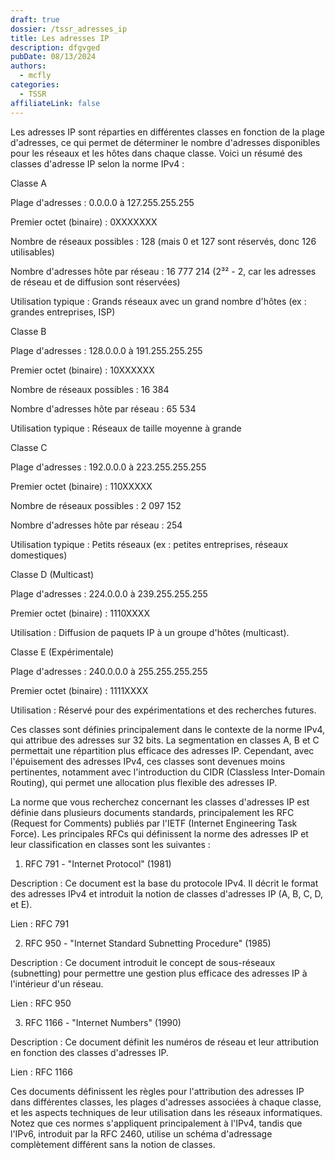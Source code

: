 ```yaml
---
draft: true
dossier: /tssr_adresses_ip
title: Les adresses IP
description: dfgvged
pubDate: 08/13/2024
authors:
  - mcfly
categories:
  - TSSR
affiliateLink: false
---
```

Les adresses IP sont réparties en différentes classes en fonction de la plage d'adresses, ce qui permet de déterminer le nombre d'adresses disponibles pour les réseaux et les hôtes dans chaque classe. Voici un résumé des classes d'adresse IP selon la norme IPv4 :



Classe A

Plage d'adresses : 0.0.0.0 à 127.255.255.255

Premier octet (binaire) : 0XXXXXXX

Nombre de réseaux possibles : 128 (mais 0 et 127 sont réservés, donc 126 utilisables)

Nombre d'adresses hôte par réseau : 16 777 214 (2³² - 2, car les adresses de réseau et de diffusion sont réservées)

Utilisation typique : Grands réseaux avec un grand nombre d'hôtes (ex : grandes entreprises, ISP)

Classe B

Plage d'adresses : 128.0.0.0 à 191.255.255.255

Premier octet (binaire) : 10XXXXXX

Nombre de réseaux possibles : 16 384

Nombre d'adresses hôte par réseau : 65 534

Utilisation typique : Réseaux de taille moyenne à grande

Classe C

Plage d'adresses : 192.0.0.0 à 223.255.255.255

Premier octet (binaire) : 110XXXXX

Nombre de réseaux possibles : 2 097 152

Nombre d'adresses hôte par réseau : 254

Utilisation typique : Petits réseaux (ex : petites entreprises, réseaux domestiques)

Classe D (Multicast)

Plage d'adresses : 224.0.0.0 à 239.255.255.255

Premier octet (binaire) : 1110XXXX

Utilisation : Diffusion de paquets IP à un groupe d'hôtes (multicast).

Classe E (Expérimentale)

Plage d'adresses : 240.0.0.0 à 255.255.255.255

Premier octet (binaire) : 1111XXXX

Utilisation : Réservé pour des expérimentations et des recherches futures.

Ces classes sont définies principalement dans le contexte de la norme IPv4, qui attribue des adresses sur 32 bits. La segmentation en classes A, B et C permettait une répartition plus efficace des adresses IP. Cependant, avec l'épuisement des adresses IPv4, ces classes sont devenues moins pertinentes, notamment avec l'introduction du CIDR (Classless Inter-Domain Routing), qui permet une allocation plus flexible des adresses IP.



La norme que vous recherchez concernant les classes d'adresses IP est définie dans plusieurs documents standards, principalement les RFC (Request for Comments) publiés par l'IETF (Internet Engineering Task Force). Les principales RFCs qui définissent la norme des adresses IP et leur classification en classes sont les suivantes :



1. RFC 791 - "Internet Protocol" (1981)

Description : Ce document est la base du protocole IPv4. Il décrit le format des adresses IPv4 et introduit la notion de classes d'adresses IP (A, B, C, D, et E).

Lien : RFC 791

2. RFC 950 - "Internet Standard Subnetting Procedure" (1985)

Description : Ce document introduit le concept de sous-réseaux (subnetting) pour permettre une gestion plus efficace des adresses IP à l'intérieur d'un réseau.

Lien : RFC 950

3. RFC 1166 - "Internet Numbers" (1990)

Description : Ce document définit les numéros de réseau et leur attribution en fonction des classes d'adresses IP.

Lien : RFC 1166

Ces documents définissent les règles pour l'attribution des adresses IP dans différentes classes, les plages d'adresses associées à chaque classe, et les aspects techniques de leur utilisation dans les réseaux informatiques. Notez que ces normes s'appliquent principalement à l'IPv4, tandis que l'IPv6, introduit par la RFC 2460, utilise un schéma d'adressage complètement différent sans la notion de classes.
